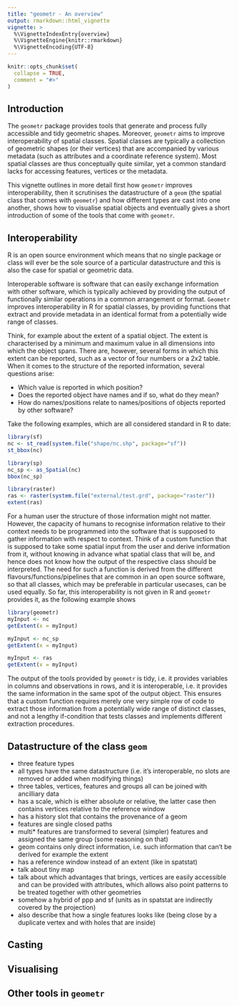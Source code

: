 ```yaml
---
title: "geometr - An overview"
output: rmarkdown::html_vignette
vignette: >
  %\VignetteIndexEntry{overview}
  %\VignetteEngine{knitr::rmarkdown}
  %\VignetteEncoding{UTF-8}
---
```


```r
knitr::opts_chunk$set(
  collapse = TRUE,
  comment = "#>"
)
```

## Introduction

The `geometr` package provides tools that generate and process fully accessible and tidy geometric shapes. Moreover, `geometr` aims to improve interoperability of spatial classes. Spatial classes are typically a collection of geometric shapes (or their vertices) that are accompanied by various metadata (such as attributes and a coordinate reference system). Most spatial classes are thus conceptually quite similar, yet a common standard lacks for accessing features, vertices or the metadata.

This vignette outlines in more detail first how `geometr` improves interoperability, then it scrutinises the datastructure of a `geom` (the spatial class that comes with `geometr`) and how different types are cast into one another, shows how to visualise spatial objects and eventually gives a short introduction of some of the tools that come with `geometr`.


## Interoperability

R is an open source environment which means that no single package or class will ever be the sole source of a particular datastructure and this is also the case for spatial or geometric data.

Interoperable software is software that can easily exchange information with other software, which is typically achieved by providing the output of functionally similar operations in a common arrangement or format.
`Geometr` improves interoperability in R for spatial classes, by providing functions that extract and provide metadata in an identical format from a potentially wide range of classes.

Think, for example about the extent of a spatial object.
The extent is characterised by a minimum and maximum value in all dimensions into which the object spans.
There are, however, several forms in which this extent can be reported, such as a vector of four numbers or a 2x2 table.
When it comes to the structure of the reported information, several questions arise:

* Which value is reported in which position?
* Does the reported object have names and if so, what do they mean?
* How do names/positions relate to names/positions of objects reported by other software?

Take the following examples, which are all considered standard in R to date:

```r
library(sf)
nc <- st_read(system.file("shape/nc.shp", package="sf"))
st_bbox(nc)

library(sp)
nc_sp <- as_Spatial(nc)
bbox(nc_sp)

library(raster)
ras <- raster(system.file("external/test.grd", package="raster"))
extent(ras)
```

For a human user the structure of those information might not matter.
However, the capacity of humans to recognise information relative to their context needs to be programmed into the software that is supposed to gather information with respect to context.
Think of a custom function that is supposed to take some spatial input from the user and derive information from it, without knowing in advance what spatial class that will be, and hence does not know how the output of the respective class should be interpreted.
The need for such a function is derived from the different flavours/functions/pipelines that are common in an open source software, so that all classes, which may be preferable in particular usecases, can be used equally.
So far, this interoperability is not given in R and `geometr` provides it, as the following example shows

```r
library(geometr)
myInput <- nc
getExtent(x = myInput)

myInput <- nc_sp
getExtent(x = myInput)

myInput <- ras
getExtent(x = myInput)
```

The output of the tools provided by `geometr` is tidy, i.e. it provides variables in columns and observations in rows, and it is interoperable, i.e. it provides the same information in the same spot of the output object.
This ensures that a custom function requires merely one very simple row of code to extract those information from a potentially wide range of distinct classes, and not a lengthy if-condition that tests classes and implements different extraction procedures.


## Datastructure of the class `geom`

- three feature types
- all types have the same datastructure (i.e. it's interoperable, no slots are removed or added when modifying things)
- three tables, vertices, features and groups all can be joined with ancilliary data
- has a scale, which is either absolute or relative, the latter case then contains vertices relative to the reference window
- has a history slot that contains the provenance of a geom
- features are single closed paths
- multi* features are transformed to several (simpler) features and assigned the same group (some reasoning on that)
- geom contains only direct information, i.e. such information that can't be derived for example the extent
- has a reference window instead of an extent (like in spatstat)
- talk about tiny map
- talk about which advantages that brings, vertices are easily accessible and can be provided with attributes, which allows also point patterns to be treated together with other geometries
- somehow a hybrid of ppp and sf (units as in spatstat are indirectly covered by the projection)
- also describe that how a single features looks like (being close by a duplicate vertex and with holes that are inside)


## Casting

## Visualising

## Other tools in `geometr`